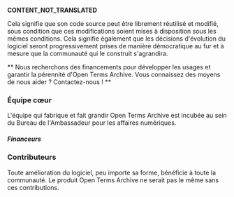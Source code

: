 **CONTENT_NOT_TRANSLATED**

Cela signifie que son code source peut être librement réutilisé et modifié, sous condition que ces modifications soient mises à disposition sous les mêmes conditions. Cela signifie également que les décisions d'évolution du logiciel seront progressivement prises de manière démocratique au fur et à mesure que la communauté qui le construit s'agrandira.

** Nous recherchons des financements pour développer les usages et garantir la pérennité d'Open Terms Archive. Vous connaissez des moyens de nous aider ? Contactez-nous ! **

### Équipe cœur

L'équipe qui fabrique et fait grandir Open Terms Archive est incubée au sein du Bureau de l'Ambassadeur pour les affaires numériques.

<Contributors type="core" alignX="left" />

<Contributors subtitle="Alumnis" type="alumnis" alignX="left" className="mb__L" />

##### Financeurs

<ThumbGalery align="left" small={true}>
  <ThumbGaleryItem src="/images/logo-meae.png" width="132" height="120" />
  <ThumbGaleryItem src="/images/france-relance.png" width="77" height="77" />
  <ThumbGaleryItem src="/images/nextgen.png" width="191" height="48" />
</ThumbGalery>

### Contributeurs

Toute amélioration du logiciel, peu importe sa forme, bénéficie à toute la communauté. Le produit Open Terms Archive ne serait pas le même sans ces contributions.

<Contributors type="contributors" />

<ThumbGalery>
  <Link href="https://disinfo.quaidorsay.fr">
    <a target="_blank">
      <ThumbGaleryItem src="/images/logo-ambnum.png" width="158" height="80" />
    </a>
  </Link>
  <Link href="https://disinformationindex.org/">
    <a target="_blank">
      <ThumbGaleryItem src="/images/logo-gdi.png" width="150" height="32" />
    </a>
  </Link>
  <Link href="https://www.peren.gouv.fr/">
    <a target="_blank">
      <ThumbGaleryItem src="/images/logo-peren.png" width="190" height="126" />
    </a>
  </Link>
</ThumbGalery>
